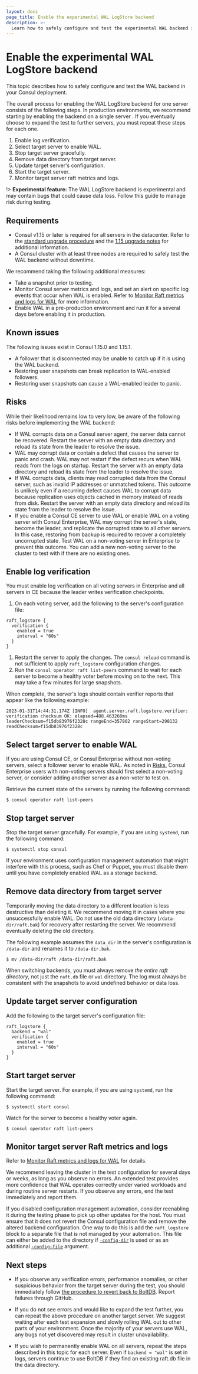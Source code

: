```yaml
---
layout: docs
page_title: Enable the experimental WAL LogStore backend
description: >-
  Learn how to safely configure and test the experimental WAL backend in your Consul deployment.
---
```


# Enable the experimental WAL LogStore backend

This topic describes how to safely configure and test the WAL backend in your Consul deployment.

The overall process for enabling the WAL LogStore backend for one server consists of the following steps. In production environments, we recommend starting by enabling the backend on a single server . If you eventually choose to expand the test to further servers, you must repeat these steps for each one.

1. Enable log verification.
1. Select target server to enable WAL.
1. Stop target server gracefully.
1. Remove data directory from target server.
1. Update target server's configuration.
1. Start the target server.
1. Monitor target server raft metrics and logs.

!> **Experimental feature:** The WAL LogStore backend is experimental and may contain bugs that could cause data loss. Follow this guide to manage risk during testing.

## Requirements

- Consul v1.15 or later is required for all servers in the datacenter. Refer to the [standard upgrade procedure](/consul/docs/upgrading/instructions/general-process) and the [1.15 upgrade notes](/consul/docs/upgrading/upgrade-specific#consul-1-15-x) for additional information.
- A Consul cluster with at least three nodes are required to safely test the WAL backend without downtime.

We recommend taking the following additional measures:

- Take a snapshot prior to testing.
- Monitor Consul server metrics and logs, and set an alert on specific log events that occur when WAL is enabled. Refer to [Monitor Raft metrics and logs for WAL](/consul/docs/agent/wal-logstore/monitoring) for more information.
- Enable WAL in a pre-production environment and run it for a several days before enabling it in production.

## Known issues

The following issues exist in Consul 1.15.0 and 1.15.1.

 * A follower that is disconnected may be unable to catch up if it is using the WAL backend.
 * Restoring user snapshots can break replication to WAL-enabled followers.
 * Restoring user snapshots can cause a WAL-enabled leader to panic.

## Risks

While their likelihood remains low to very low, be aware of the following risks before implementing the WAL backend:

 - If WAL corrupts data on a Consul server agent, the server data cannot be recovered. Restart the server with an empty data directory and reload its state from the leader to resolve the issue.
 - WAL may corrupt data or contain a defect that causes the server to panic and crash. WAL may not restart if the defect recurs when WAL reads from the logs on startup. Restart the server with an empty data directory and reload its state from the leader to resolve the issue.
 -  If WAL corrupts data, clients may read corrupted data from the Consul server, such as invalid IP addresses or unmatched tokens. This outcome is unlikely even if a recurring defect causes WAL to corrupt data because replication uses objects cached in memory instead of reads from disk. Restart the server with an empty data directory and reload its state from the leader to resolve the issue.
 - If you enable a Consul CE server to use WAL or enable WAL on a voting server with Consul Enterprise, WAL may corrupt the server's state, become the leader, and replicate the corrupted state to all other servers. In this case, restoring from backup is required to recover a completely uncorrupted state. Test WAL on a non-voting server in Enterprise to prevent this outcome. You can add a new non-voting server to the cluster to test with if there are no existing ones.

## Enable log verification

You must enable log verification on all voting servers in Enterprise and all servers in CE because the leader writes verification checkpoints.

1. On each voting server, add the following to the server's configuration file:

  ```hcl
  raft_logstore {
    verification {
      enabled = true
      interval = "60s"
    }
  }
  ```

1. Restart the server to apply the changes. The `consul reload` command is not sufficient to apply `raft_logstore` configuration changes.
1. Run the `consul operator raft list-peers` command to wait for each server to become a healthy voter before moving on to the next. This may take a few minutes for large snapshots.

When complete, the server's logs should contain verifier reports that appear like the following example:

```log hideClipboard
2023-01-31T14:44:31.174Z [INFO]  agent.server.raft.logstore.verifier: verification checksum OK: elapsed=488.463268ms leaderChecksum=f15db83976f2328c rangeEnd=357802 rangeStart=298132 readChecksum=f15db83976f2328c
```

## Select target server to enable WAL

If you are using Consul CE, or Consul Enterprise without non-voting servers, select a follower server to enable WAL. As noted in [Risks](#risks), Consul Enterprise users with non-voting servers should first select a non-voting server, or consider adding another server as a non-voter to test on.

Retrieve the current state of the servers by running the following command:

```shell-session
$ consul operator raft list-peers
```

## Stop target server

Stop the target server gracefully. For example, if you are using `systemd`,
run the following command:

```shell-session
$ systemctl stop consul
```

If your environment uses configuration management automation that might interfere with this process, such as Chef or Puppet, you must disable them until you have completely enabled WAL as a storage backend.

## Remove data directory from target server

Temporarily moving the data directory to a different location is less destructive than deleting it. We recommend moving it in cases where you unsuccessfully enable WAL. Do not use the old data directory (`/data-dir/raft.bak`) for recovery after restarting the server. We recommend eventually deleting the old directory.

The following example assumes the `data_dir` in the server's configuration is `/data-dir` and renames it to `/data-dir.bak`.

```shell-session
$ mv /data-dir/raft /data-dir/raft.bak
```

When switching backends, you must always remove _the entire raft directory_, not just the `raft.db` file or `wal` directory. The log must always be consistent with the snapshots to avoid undefined behavior or data loss.

## Update target server configuration

Add the following to the target server's configuration file:

```hcl
raft_logstore {
  backend = "wal"
  verification {
    enabled = true
    interval = "60s"
  }
}
```

## Start target server

Start the target server. For example, if you are using `systemd`, run the following command:

```shell-session
$ systemctl start consul
```

Watch for the server to become a healthy voter again.

```shell-session
$ consul operator raft list-peers
```

## Monitor target server Raft metrics and logs

Refer to [Monitor Raft metrics and logs for WAL](/consul/docs/agent/wal-logstore/monitoring) for details.

We recommend leaving the cluster in the test configuration for several days or weeks, as long as you observe no errors. An extended test provides more confidence that WAL operates correctly under varied workloads and during routine server restarts. If you observe any errors, end the test immediately and report them.

If you disabled configuration management automation, consider reenabling it during the testing phase to pick up other updates for the host. You must ensure that it does not revert the Consul configuration file and remove the altered backend configuration. One way to do this is add the `raft_logstore` block to a separate file that is not managed by your automation. This file can either be added to the directory if [`-config-dir`](/consul/docs/agent/config/cli-flags#_config_dir) is used or as an additional [`-config-file`](/consul/docs/agent/config/cli-flags#_config_file) argument.

## Next steps

- If you observe any verification errors, performance anomalies, or other suspicious behavior from the target server during the test, you should immediately follow [the procedure to revert back to BoltDB](/consul/docs/agent/wal-logstore/revert-to-boltdb). Report failures through GitHub.

- If you do not see errors and would like to expand the test further, you can repeat the above procedure on another target server. We suggest waiting after each test expansion and slowly rolling WAL out to other parts of your environment. Once the majority of your servers use WAL, any bugs not yet discovered may result in cluster unavailability.

- If you wish to permanently enable WAL on all servers, repeat the steps described in this topic for each server. Even if `backend = "wal"` is set in logs, servers continue to use BoltDB if they find an existing raft.db file in the data directory.
